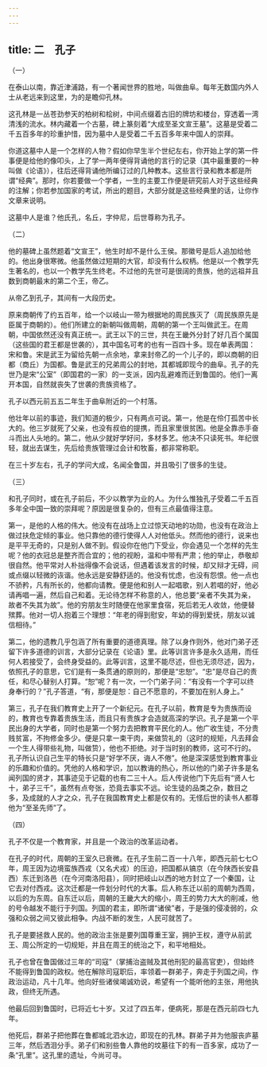 ```yaml
---
---
---
```

title: 二　孔子
---




（一）


在泰山以南，靠近津浦路，有一个著闻世界的胜地，叫做曲阜。每年无数国内外人士从老远来到这里，为的是瞻仰孔林。

这孔林是一丛苍劲参天的柏树和桧树，中间点缀着古旧的牌坊和楼台，穿透着一湾清浅的流水。林内藏着一个古墓，碑上篆刻着“大成至圣文宣王墓”。这墓是受着二千五百多年的珍重护惜，因为墓中人是受着二千五百多年来中国人的崇拜。

你道这墓中人是一个怎样的人物？假如你早生半个世纪左右，你开始上学的第一件事便是给他的像叩头，上了学一两年便得背诵他的言行的记录（其中最重要的一种叫做《论语》），往后还得背诵他所编订过的几种教本。这些言行录和教本都是所谓“经典”。那时，你若要做一个学者，一生的主要工作便是研究前人对于这些经典的注解；你若参加国家的考试，所出的题目，大部分就是这些经典里的话，让你作文章来说明。

这墓中人是谁？他氏孔，名丘，字仲尼，后世尊称为孔子。





（二）


他的墓碑上虽然题着“文宣王”，他生时却不是什么王侯。那徽号是后人追加给他的。他出身很寒微。他虽然做过短期的大官，却没有什么权柄。他是以一个教学先生著名的，也以一个教学先生终老。不过他的先世可是很阔的贵族，他的远祖并且数到商朝最末的第二个王，帝乙。

从帝乙到孔子，其间有一大段历史。

原来商朝传了约五百年，给一个以岐山一带为根据地的周民族灭了（周民族原先是臣属于商朝的）。他们所建立的新朝叫做周朝，周朝的第一个王叫做武王。在周朝，中国依然还没有真正统一。武王以下的三世，共在王畿外分封了好几百个属国（这些国的君王都是世袭的），其中国名可考的也有一百四十多。现在单表两国：宋和鲁。宋是武王为留给先朝一点余地，拿来封帝乙的一个儿子的，即以商朝的旧都（商丘）为国都。鲁是武王的兄弟周公的封地，其都城即现今的曲阜。孔子的先世乃是宋“公室”（即国君的一家）的一支派，因内乱避难而迁到鲁国的。他们一离开本国，自然就丧失了世袭的贵族资格了。

孔子以西元前五五二年生于曲阜附近的一个村落。

他壮年以前的事迹，我们知道的极少，只有两点可说。第一，他是在伶仃孤苦中长大的。他三岁就死了父亲，也没有叔伯的提携，而且家里很贫困。他是全靠赤手奋斗而出人头地的。第二，他从少就好学好问，多材多艺。他决不只读死书。年纪很轻，就出去谋生，先后给贵族管理过会计和牧畜，都非常称职。

在三十岁左右，孔子的学问大成，名闻全鲁国，并且吸引了很多的生徒。





（三）


和孔子同时，或在孔子前后，不少以教学为业的人。为什么惟独孔子受着二千五百多年全中国一致的崇拜呢？原因是很复杂的，但有三点最值得注意。

第一，是他的人格的伟大。他没有在战场上立过惊天动地的功勋，也没有在政治上做过扶危定倾的事业。他只靠他的德行使得人人对他低头。然而他的德行，说来也是平平无奇的，只是别人做不到。假设你在他门下受业，你会遇见一个怎样的先生呢？他的衣冠总是整齐而合宜的；他的视盼，温和中带有严肃；他的举止，恭敬却很自然。他平常对人朴拙得像不会说话，但遇着该发言的时候，却又辩才无碍，间或点缀以轻微的诙谐。他永远是安静舒适的。他没有忧虑，也没有怨恨。他一点也不骄矜，凡有所长的，他都向请教。便是他和别人一起唱歌，别人若唱的好，他必请再唱一遍，然后自己和着。无论待怎样不称意的人，他总要“亲者不失其为亲，故者不失其为故”。他的穷朋友生时随便在他家里食宿，死后若无人收敛，他便替殡葬。他对一切人抱着三个理想：“年老的得到慰安，年幼的得到爱抚，朋友以诚信相待。”

第二，他的遗教几乎包涵了所有重要的道德真理。除了以身作则外，他对门弟子还留下许多道德的训言，大部分记录在《论语》里。此等训言许多是永久适用，而任何人若接受了，会终身受益的。此等训言，这里不能尽述，但也无须尽述，因为，依照孔子的意思，它们是有一条贯通的原则的，那便是“忠恕”。“忠”是尽自己的责任，和尽心替别人打算。“恕”呢？有一次，一个门弟子问：“有没有一个字可以终身奉行的？”孔子答道，“有，那便是恕：自己不愿意的，不要加在别人身上。”

第三，孔子在我们教育史上开了一个新纪元。在孔子以前，教育是专为贵族而设的，教育也专靠着贵族生活，而且只有贵族才会造就高深的学识。孔子是第一个平民出身的大学者，同时也是第一个努力去把教育平民化的人。他广收生徒，不分贵贱贫富，不拘修金多少。便是只拿一束干肉，来做贽礼的（这时的规矩，凡去拜会一个生人得带些礼物，叫做贽），他也不拒绝。对于当时别的教师，这可不行的。孔子所认识自己生平的特长只是“好学不厌，诲人不倦”。他是深深感觉到教育事业的乐趣和价值的。凭他的人格和学识，加以教诲的热心，所以他的门弟子许多是名闻列国的贤才，其事迹见于记载的也有二三十人。后人传说他门下先后有“贤人七十，弟子三千”，虽然有点夸张，恐竟去事实不远。论生徒的品类之杂，数目之多，及成就的人才之众，孔子在我国教育史上都是仅有的。无怪后世的读书人都尊他为“至圣先师”了。





（四）


孔子不仅是一个教育家，并且是一个政治的改革运动者。

在孔子的时代，周朝的王室久已衰微。在孔子生前二百一十八年，即西元前七七○年，周王因为边境蛮族西戎（又名犬戎）的压迫，把国都从镐京（在今陕西长安县西）东迁到洛邑（在今河南洛阳县），同时把岐山以西的地方封立了一个秦国，让它去对付西戎。这次迁都是一件划分时代的大事。后人称东迁以前的周朝为西周，以后的为东周。自东迁以后，周朝的王畿大大的缩小，周王的势力大大的削减，他的号令越发不能行于列国。列国的君主，即所谓“诸侯”者，于是强的侵凌弱的，众强和众弱之间又彼此相争。内战不断的发生，人民可就苦了。

孔子是要拯救人民的。他的政治主张是要列国尊重王室，拥护王权，遵守从前武王、周公所定的一切规矩，并且在周王的统治之下，和平地相处。

孔子也曾在鲁国做过三年的“司寇”（掌捕治盗贼及其他刑犯的最高官吏），但始终不能得到鲁国的政权。他在解除司寇职后，率领着一群弟子，奔走于列国之间，作政治运动，凡十几年。他向好些诸侯竭诚劝说，希望有一个能听他的主张，用他执政，但终无所遇。

他最后回到鲁国时，已将近七十岁。又过了四五年，便病死，那是在西元前四七九年。

他死后，群弟子把他葬在鲁都城北泗水边，即现在的孔林。群弟子并为他服丧庐墓三年，然后洒泪分手。弟子们和别些鲁人靠他的坟墓往下的有一百多家，成功了一条“孔里”。这孔里的遗址，今尚可寻。